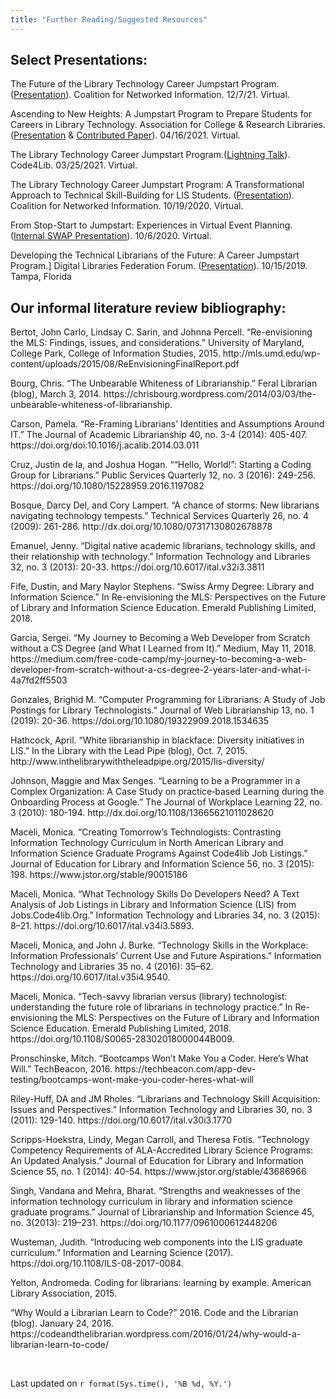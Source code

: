```yaml
---
title: "Further Reading/Suggested Resources"
---
```

## Select Presentations: ##

The Future of the Library Technology Career Jumpstart Program. ([Presentation](https://www.youtube.com/watch?v=IdwdKmejEqM&t=5s)). Coalition for Networked Information. 12/7/21. Virtual. 

Ascending to New Heights: A Jumpstart Program to Prepare Students for Careers in Library Technology. Association for College & Research Libraries. ([Presentation](https://drive.google.com/file/d/1rySHDI58qjQI1X7veDcVsrkC50e6G33D/view?usp=sharing) & [Contributed Paper](https://www.ala.org/acrl/sites/ala.org.acrl/files/content/conferences/confsandpreconfs/2021/AscendingNewHeights.pdf)). 04/16/2021. Virtual. 

The Library Technology Career Jumpstart Program.([Lightning Talk](https://drive.google.com/file/d/1hZdL1-N_XIwTk1_NgEOUUGdUvbIyknzI/view?usp=sharing)). Code4Lib. 03/25/2021. Virtual.

The Library Technology Career Jumpstart Program: A Transformational Approach to Technical Skill-Building for LIS Students. ([Presentation](https://www.youtube.com/watch?v=kcKd2TgsxX4)). Coalition for Networked Information. 10/19/2020. Virtual. 

From Stop-Start to Jumpstart: Experiences in Virtual Event Planning. ([Internal SWAP Presentation](https://drive.google.com/file/d/1AXN0k8jUCAEZGU7IrUQjXbK5-yAubbC9/view?usp=sharing)). 10/6/2020. Virtual. 

Developing the Technical Librarians of the Future: A Career Jumpstart Program.] Digital Libraries Federation Forum. ([Presentation](https://drive.google.com/file/d/1ybI9w6k_zISmtbQrjM_lE6IunewQLlKp/view?usp=sharing)). 10/15/2019. Tampa, Florida


## Our informal literature review bibliography: 
Bertot, John Carlo, Lindsay C. Sarin, and Johnna Percell. "Re-envisioning the MLS: Findings, issues, and considerations." University of Maryland, College Park, College of Information Studies, 2015. http://mls.umd.edu/wp-content/uploads/2015/08/ReEnvisioningFinalReport.pdf

Bourg, Chris. “The Unbearable Whiteness of Librarianship.” Feral Librarian (blog), March 3, 2014. https://chrisbourg.wordpress.com/2014/03/03/the-unbearable-whiteness-of-librarianship.

Carson, Pamela. "Re-Framing Librarians' Identities and Assumptions Around IT." The Journal of Academic Librarianship 40, no. 3-4 (2014): 405-407. https://doi.org/doi:10.1016/j.acalib.2014.03.011 

Cruz, Justin de la, and Joshua Hogan. "“Hello, World!”: Starting a Coding Group for Librarians." Public Services Quarterly 12, no. 3 (2016): 249-256. https://doi.org/10.1080/15228959.2016.1197082 

Bosque, Darcy Del, and Cory Lampert. "A chance of storms: New librarians navigating technology tempests." Technical Services Quarterly 26, no. 4 (2009): 261-286. http://dx.doi.org/10.1080/07317130802678878

Emanuel, Jenny. "Digital native academic librarians, technology skills, and their relationship with technology." Information Technology and Libraries 32, no. 3 (2013): 20-33. https://doi.org/10.6017/ital.v32i3.3811 

Fife, Dustin, and Mary Naylor Stephens. "Swiss Army Degree: Library and Information Science." In Re-envisioning the MLS: Perspectives on the Future of Library and Information Science Education. Emerald Publishing Limited, 2018.

Garcia, Sergei. “My Journey to Becoming a Web Developer from Scratch without a CS Degree (and What I Learned from It).” Medium, May 11, 2018. https://medium.com/free-code-camp/my-journey-to-becoming-a-web-developer-from-scratch-without-a-cs-degree-2-years-later-and-what-i-4a7fd2ff5503 

Gonzales, Brighid M. "Computer Programming for Librarians: A Study of Job Postings for Library Technologists." Journal of Web Librarianship 13, no. 1 (2019): 20-36. https://doi.org/10.1080/19322909.2018.1534635 

Hathcock, April. "White librarianship in blackface: Diversity initiatives in LIS." In the Library with the Lead Pipe (blog), Oct. 7, 2015. http://www.inthelibrarywiththeleadpipe.org/2015/lis-diversity/ 

Johnson, Maggie and Max Senges. "Learning to be a Programmer in a Complex Organization: A Case Study on practice‐based Learning during the Onboarding Process at Google." The Journal of Workplace Learning 22, no. 3 (2010): 180-194. http://dx.doi.org/10.1108/13665621011028620  

Maceli, Monica. "Creating Tomorrow's Technologists: Contrasting Information Technology Curriculum in North American Library and Information Science Graduate Programs Against Code4lib Job Listings." Journal of Education for Library and Information Science 56, no. 3 (2015): 198. https://www.jstor.org/stable/90015186

Maceli, Monica. “What Technology Skills Do Developers Need? A Text Analysis of Job Listings in Library and Information Science (LIS) from Jobs.Code4lib.Org.” Information Technology and Libraries 34, no. 3 (2015): 8–21. https://doi.org/10.6017/ital.v34i3.5893.

Maceli, Monica, and John J. Burke. “Technology Skills in the Workplace: Information Professionals’ Current Use and Future Aspirations.” Information Technology and Libraries 35 no. 4 (2016): 35–62. https://doi.org/10.6017/ital.v35i4.9540.

Maceli, Monica. "Tech-savvy librarian versus (library) technologist: understanding the future role of librarians in technology practice." In Re-envisioning the MLS: Perspectives on the Future of Library and Information Science Education. Emerald Publishing Limited, 2018. https://doi.org/10.1108/S0065-28302018000044B009.

Pronschinske, Mitch.  “Bootcamps Won’t Make You a Coder. Here’s What Will.” TechBeacon, 2016. https://techbeacon.com/app-dev-testing/bootcamps-wont-make-you-coder-heres-what-will 

Riley-Huff, DA and JM Rholes. "Librarians and Technology Skill Acquisition: Issues and Perspectives." Information Technology and Libraries 30, no. 3 (2011): 129-140. https://doi.org/10.6017/ital.v30i3.1770 

Scripps-Hoekstra, Lindy, Megan Carroll, and Theresa Fotis. "Technology Competency Requirements of ALA-Accredited Library Science Programs: An Updated Analysis." Journal of Education for Library and Information Science 55, no. 1 (2014): 40-54. https://www.jstor.org/stable/43686966 

Singh, Vandana and Mehra, Bharat. “Strengths and weaknesses of the information technology curriculum in library and information science graduate programs.” Journal of Librarianship and Information Science 45, no. 3(2013): 219–231. https://doi.org/10.1177/0961000612448206  

Wusteman, Judith. "Introducing web components into the LIS graduate curriculum." Information and Learning Science (2017). https://doi.org/10.1108/ILS-08-2017-0084.

Yelton, Andromeda. Coding for librarians: learning by example. American Library Association, 2015.

“Why Would a Librarian Learn to Code?” 2016. Code and the Librarian (blog). January 24, 2016. https://codeandthelibrarian.wordpress.com/2016/01/24/why-would-a-librarian-learn-to-code/ 

<br>

Last updated on `r format(Sys.time(), '%B %d, %Y.')`
